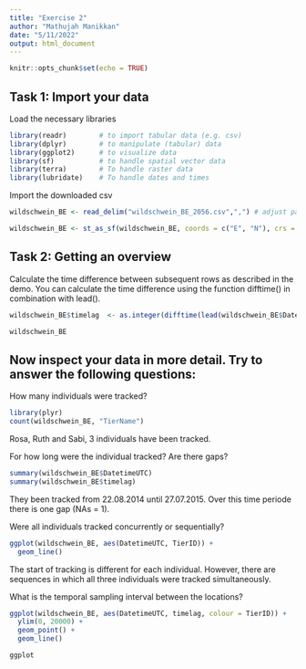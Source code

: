 ```yaml
---
title: "Exercise 2"
author: "Mathujah Manikkan"
date: "5/11/2022"
output: html_document
---
```


```r
knitr::opts_chunk$set(echo = TRUE)
```

## Task 1: Import your data
Load the necessary libraries
```r
library(readr)        # to import tabular data (e.g. csv)
library(dplyr)        # to manipulate (tabular) data
library(ggplot2)      # to visualize data
library(sf)           # to handle spatial vector data
library(terra)        # To handle raster data
library(lubridate)    # To handle dates and times
```

Import the downloaded csv
```r
wildschwein_BE <- read_delim("wildschwein_BE_2056.csv",",") # adjust path

wildschwein_BE <- st_as_sf(wildschwein_BE, coords = c("E", "N"), crs = 2056, remove = FALSE)

```


## Task 2: Getting an overview
Calculate the time difference between subsequent rows as described in the demo. You can calculate the time difference using the function difftime() in combination with lead().


```r

wildschwein_BE$timelag  <- as.integer(difftime(lead(wildschwein_BE$DatetimeUTC), wildschwein_BE$DatetimeUTC, units("secs")))

wildschwein_BE
```
## Now inspect your data in more detail. Try to answer the following questions:

How many individuals were tracked?
```r
library(plyr)
count(wildschwein_BE, "TierName")
```
Rosa, Ruth and Sabi, 3 individuals have been tracked. 


For how long were the individual tracked? Are there gaps?
```r
summary(wildschwein_BE$DatetimeUTC)
summary(wildschwein_BE$timelag)
```
They been tracked from 22.08.2014 until 27.07.2015. Over this time periode there is one gap (NAs = 1). 


Were all individuals tracked concurrently or sequentially?
```r
ggplot(wildschwein_BE, aes(DatetimeUTC, TierID)) +
  geom_line()
```
The start of tracking is different for each individual. However, there are sequences in which all three individuals were tracked simultaneously. 


What is the temporal sampling interval between the locations?
```r

ggplot(wildschwein_BE, aes(DatetimeUTC, timelag, colour = TierID)) +
  ylim(0, 20000) +
  geom_point() +
  geom_line()

ggplot

```

